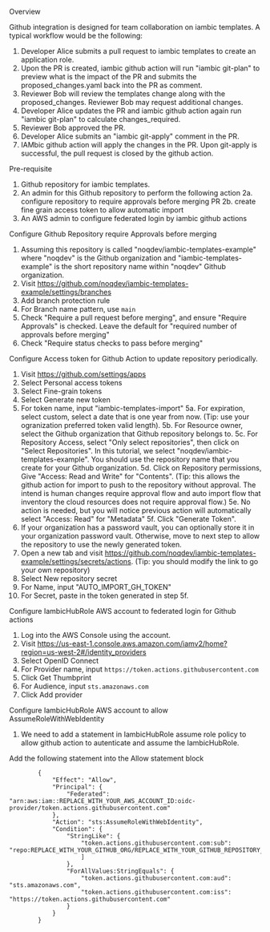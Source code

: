 Overview

Github integration is designed for team collaboration on iambic templates. A typical workflow would be the following:

1. Developer Alice submits a pull request to iambic templates to create an application role.
2. Upon the PR is created, iambic github action will run "iambic git-plan" to preview what is the impact of the PR and submits the proposed_changes.yaml back into the PR as comment.
3. Reviewer Bob will review the templates change along with the proposed_changes. Reviewer Bob may request additional changes.
4. Developer Alice updates the PR and iambic github action again run "iambic git-plan" to calculate changes_required.
5. Reviewer Bob approved the PR.
6. Developer Alice submits an  "iambic git-apply" comment in the PR.
7. IAMbic github action will apply the changes in the PR. Upon git-apply is successful, the pull request is closed by the github action.

Pre-requisite

1. Github repository for iambic templates.
2. An admin for this Github repository to perform the following action
2a. configure repository to require approvals before merging PR
2b. create fine grain access token to allow automatic import
3. An AWS admin to configure federated login by iambic github actions

Configure Github Repository require Approvals before merging

1. Assuming this repository is called "noqdev/iambic-templates-example" where "noqdev" is the Github organization and "iambic-templates-example" is the short repository name within "noqdev" Github organization.
2. Visit https://github.com/noqdev/iambic-templates-example/settings/branches
3. Add branch protection rule
4. For Branch name pattern, use `main`
5. Check "Require a pull request before merging", and ensure "Require Approvals" is checked. Leave the default for "required number of approvals before merging"
6. Check "Require status checks to pass before merging"

Configure Access token for Github Action to update repository periodically.

1. Visit https://github.com/settings/apps
2. Select Personal access tokens
3. Select Fine-grain tokens
4. Select Generate new token
5. For token name, input "iambic-templates-import"
5a. For expiration, select custom, select a date that is one year from now. (Tip: use your ogranization preferred token valid length).
5b. For Resource owner, select the Github organization that Github repository belongs to.
5c. For Repository Access, select "Only select repositories", then click on "Select Repositories". In this tutorial, we select "noqdev/iambic-templates-example". You should use the repository name that you create for your Github organization.
5d. Click on Repository permissions, Give "Access: Read and Write" for "Contents". (Tip: this allows the github action for import to push to the repository without approval. The intend is human changes require approval flow and auto import flow that inventory the cloud resources does not require approval flow.)
5e. No action is needed, but you will notice previous action will automatically select "Access: Read" for "Metadata"
5f. Click "Generate Token".
6. If your organization has a password vault, you can optionally store it in your organization password vault. Otherwise, move to next step to allow the repository to use the newly generated token.
7. Open a new tab and visit https://github.com/noqdev/iambic-templates-example/settings/secrets/actions. (Tip: you should modify the link to go your own repository)
8. Select New repository secret
9. For Name, input "AUTO_IMPORT_GH_TOKEN"
10. For Secret, paste in the token generated in step 5f.

Configure IambicHubRole AWS account to federated login for Github actions

1. Log into the AWS Console using the account.
2. Visit https://us-east-1.console.aws.amazon.com/iamv2/home?region=us-west-2#/identity_providers
3. Select OpenID Connect
4. For Provider name, input `https://token.actions.githubusercontent.com`
5. Click Get Thumbprint
6. For Audience, input `sts.amazonaws.com`
7. Click Add provider

Configure IambicHubRole AWS account to allow AssumeRoleWithWebIdentity

1. We need to add a statement in IambicHubRole assume role policy to allow github action to autenticate and assume the IambicHubRole.

Add the following statement into the Allow statement block
```
		{
			"Effect": "Allow",
			"Principal": {
				"Federated": "arn:aws:iam::REPLACE_WITH_YOUR_AWS_ACCOUNT_ID:oidc-provider/token.actions.githubusercontent.com"
			},
			"Action": "sts:AssumeRoleWithWebIdentity",
			"Condition": {
				"StringLike": {
					"token.actions.githubusercontent.com:sub": "repo:REPLACE_WITH_YOUR_GITHUB_ORG/REPLACE_WITH_YOUR_GITHUB_REPOSITORY_NAME:ref:refs/heads/main"
					]
				},
				"ForAllValues:StringEquals": {
					"token.actions.githubusercontent.com:aud": "sts.amazonaws.com",
					"token.actions.githubusercontent.com:iss": "https://token.actions.githubusercontent.com"
				}
			}
		}
```